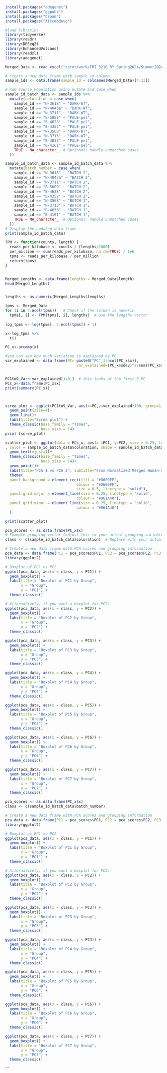 ```r
install.packages("adegenet")
install.packages("ggpubr")
install.packages("broom")
install.packages("AICcmodavg")
```


```r
#load libraries
library(tidyverse)
library(readr)
library(DESeq2)
library(EnhancedVolcano)
library(readxl)
library(adegenet)
```

```r
Merged_Data <- read_excel("/stor/work/FRI_321G_RY_Spring2024/Summer2024/glassfrogs/final_merged_grouped_by_gene_id.xlsx")

```

```r
# Create a new data frame with sample_id column
sample_ids <- data.frame(sample_id = colnames(Merged_Data)[4:13])

# Add Source_Population using mutate and case_when
sample_id_batch_data <- sample_ids %>%
  mutate(coloration = case_when(
    sample_id == "N-3618" ~ "DARK-WT",
    sample_id == "N-4043a" ~ "DARK-WT",
    sample_id == "N-3711" ~ "DARK-WT",
    sample_id == "B-5009" ~ "PALE-pel",
    sample_id == "B-4628" ~ "PALE-pel",
    sample_id == "B-4352" ~ "PALE-pel",
    sample_id == "N-3568" ~ "DARK-WT",
    sample_id == "N-3713" ~ "DARK-WT",
    sample_id == "B-4033" ~ "PALE-pel",
    sample_id == "B-4161" ~ "PALE-pel",
    TRUE ~ NA_character_  # Optional: handle unmatched cases
  ))

sample_id_batch_data <- sample_id_batch_data %>%
  mutate(batch_number = case_when(
    sample_id == "N-3618" ~ "BATCH 2",
    sample_id == "N-4043a" ~ "BATCH 2",
    sample_id == "N-3711" ~ "BATCH 2",
    sample_id == "B-5009" ~ "BATCH 2",
    sample_id == "B-4628" ~ "BATCH 2",
    sample_id == "B-4352" ~ "BATCH 2",
    sample_id == "N-3568" ~ "BATCH 1",
    sample_id == "N-3713" ~ "BATCH 1",
    sample_id == "B-4033" ~ "BATCH 1",
    sample_id == "B-4161" ~ "BATCH 1",
    TRUE ~ NA_character_  # Optional: handle unmatched cases
  ))
# Display the updated data frame
print(sample_id_batch_data)

```

```r
TPM <- function(counts, length) {
  reads_per_kilobase <- counts / (lengths/1000)
  per_million <- sum(reads_per_kilobase, na.rm=TRUE) / 1e6
  tpms <- reads_per_kilobase / per_million
  return(tpms)
}


Merged_Lengths <- data.frame(lengths = Merged_Data$length)
head(Merged_Lengths)


lengths <- as.numeric(Merged_Lengths$lengths)


```

```r
tpms <- Merged_Data
for (i in 4:ncol(tpms))   # Check if the column is numeric
  tpms[, i] <- TPM(tpms[, i], lengths)  # Use the lengths vector
  
log_tpms <- log(tpms[, 4:ncol(tpms)] + 1)

x<-log_tpms %>%
  t()

PC_x<-prcomp(x)

#you can see how much variation is explained by PC
var_explained <- data.frame(PC= paste0("PC",1:ncol(PC_x$x)),
                                var_explained=(PC_x$sdev)^2/sum((PC_x$sdev)^2)) 


PC1to9_Var<-var_explained[1:9,]  # this looks at the first 9 PC
PCs_x<-data.frame(PC_x$x)
print(summary(PC_x))



scree_plot <- ggplot(PC1to9_Var, aes(x=PC,y=var_explained*100, group=1))+ 
  geom_point(size=4)+
  geom_line()+
  labs(title="Scree plot") + 
  theme_classic(base_family = "Times", 
                base_size = 14)
print (scree_plot)

scatter_plot <- ggplot(data = PCs_x, aes(x =PC1, y=PC2, size = 0.25, label=sample_id_batch_data$sample_id  # Assuming this is your correct variable
, color = sample_id_batch_data$coloration, shape = sample_id_batch_data$batch_number)) +
  geom_text(vjust=1)+
  theme_classic(base_family = "Times", 
                base_size = 14)+
  geom_point()+
  labs(title="PCA 1 vs PCA 2", subtitle="From Normalized Merged Human-Xenopus Data")+
  theme(
  panel.background = element_rect(fill = "#D6E0FF",
                                colour = "#D6E0FF",
                                size = 0.5, linetype = "solid"),
  panel.grid.major = element_line(size = 0.25, linetype = 'solid',
                                colour = "#061A40"), 
  panel.grid.minor = element_line(size = 0.25, linetype = 'solid',
                                colour = "#061A40")
  )

print(scatter_plot)
```
```r
pca_scores <- as.data.frame(PC_x$x)
# Example grouping vector (adjust this to your actual grouping variable)
class <- c(sample_id_batch_data$coloration)  # Replace with your actual data

# Create a new data frame with PCA scores and grouping information
pca_data <- data.frame(PC1 = pca_scores$PC1, PC2 = pca_scores$PC2, PC3 = pca_scores$PC3, PC4 = pca_scores$PC4, PC5 = pca_scores$PC5, PC6 = pca_scores$PC6, PC7 = pca_scores$PC7, class = class)
library(ggplot2)

# Boxplot of PC1 vs PC2
ggplot(pca_data, aes(x = class, y = PC1)) +
  geom_boxplot() +
  labs(title = "Boxplot of PC1 by Group",
       x = "Group",
       y = "PC1") +
  theme_classic()

# Alternatively, if you want a boxplot for PC2:
ggplot(pca_data, aes(x = class, y = PC2)) +
  geom_boxplot() +
  labs(title = "Boxplot of PC2 by Group",
       x = "Group",
       y = "PC2") +
  theme_classic()

ggplot(pca_data, aes(x = class, y = PC3)) +
  geom_boxplot() +
  labs(title = "Boxplot of PC3 by Group",
       x = "Group",
       y = "PC3") +
  theme_classic()

ggplot(pca_data, aes(x = class, y = PC4)) +
  geom_boxplot() +
  labs(title = "Boxplot of PC4 by Group",
       x = "Group",
       y = "PC4") +
  theme_classic()

ggplot(pca_data, aes(x = class, y = PC5)) +
  geom_boxplot() +
  labs(title = "Boxplot of PC5 by Group",
       x = "Group",
       y = "PC5") +
  theme_classic()

ggplot(pca_data, aes(x = class, y = PC6)) +
  geom_boxplot() +
  labs(title = "Boxplot of PC6 by Group",
       x = "Group",
       y = "PC6") +
  theme_classic()

ggplot(pca_data, aes(x = class, y = PC7)) +
  geom_boxplot() +
  labs(title = "Boxplot of PC7 by Group",
       x = "Group",
       y = "PC7") +
  theme_classic()
```


```r
pca_scores <- as.data.frame(PC_x$x)
class <- c(sample_id_batch_data$batch_number)  

# Create a new data frame with PCA scores and grouping information
pca_data <- data.frame(PC1 = pca_scores$PC1, PC2 = pca_scores$PC2, PC3 = pca_scores$PC3, PC4 = pca_scores$PC4, PC5 = pca_scores$PC5, PC6 = pca_scores$PC6, PC7 = pca_scores$PC7, class = class)
library(ggplot2)

# Boxplot of PC1 vs PC2
ggplot(pca_data, aes(x = class, y = PC1)) +
  geom_boxplot() +
  labs(title = "Boxplot of PC1 by Group",
       x = "Group",
       y = "PC1") +
  theme_classic()

# Alternatively, if you want a boxplot for PC2:
ggplot(pca_data, aes(x = class, y = PC2)) +
  geom_boxplot() +
  labs(title = "Boxplot of PC2 by Group",
       x = "Group",
       y = "PC2") +
  theme_classic()

ggplot(pca_data, aes(x = class, y = PC3)) +
  geom_boxplot() +
  labs(title = "Boxplot of PC3 by Group",
       x = "Group",
       y = "PC3") +
  theme_classic()

ggplot(pca_data, aes(x = class, y = PC4)) +
  geom_boxplot() +
  labs(title = "Boxplot of PC4 by Group",
       x = "Group",
       y = "PC4") +
  theme_classic()

ggplot(pca_data, aes(x = class, y = PC5)) +
  geom_boxplot() +
  labs(title = "Boxplot of PC5 by Group",
       x = "Group",
       y = "PC5") +
  theme_classic()

ggplot(pca_data, aes(x = class, y = PC6)) +
  geom_boxplot() +
  labs(title = "Boxplot of PC6 by Group",
       x = "Group",
       y = "PC6") +
  theme_classic()

ggplot(pca_data, aes(x = class, y = PC7)) +
  geom_boxplot() +
  labs(title = "Boxplot of PC7 by Group",
       x = "Group",
       y = "PC7") +
  theme_classic()
```
```


